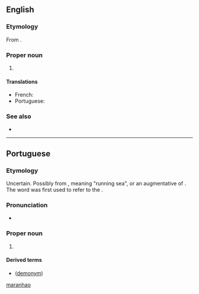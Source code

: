 ==English==

===Etymology===
From {{etyl|pt|en}} {{m|pt|Maranhão}}.

===Proper noun===
{{en-proper noun}}

# {{place|en|state|r/Northeast Region|c/Brazil|capital=São Luís}}

====Translations====
{{trans-top|state in north-eastern Brazil}}
* French: {{t|fr|Maragnan|m}}
* Portuguese: {{t+|pt|Maranhão|m}}
{{trans-mid}}
{{trans-bottom}}

===See also===
* {{projectlink|wikipedia}}

[[Category:English terms spelled with Ã|maranhao]]

----

==Portuguese==

===Etymology===
Uncertain. Possibly from {{etyl|tpw|pt}}, meaning "running sea", or an augmentative of {{m|pt|mar||sea}}. The word was first used to refer to the {{w|Amazon River}}.

===Pronunciation===
{{pt-IPA}}
* {{audio|pt|Pt-br Maranhão.ogg|Audio (BR)}}

===Proper noun===
{{pt-proper noun|m}}

# {{place|pt|state|r/Northeast Region|c/Brazil|capital=São Luís}}
#: {{l|pt|MA}} {{q|abbreviation}}

====Derived terms====
* {{l|pt|maranhense}} ([[demonym]])
